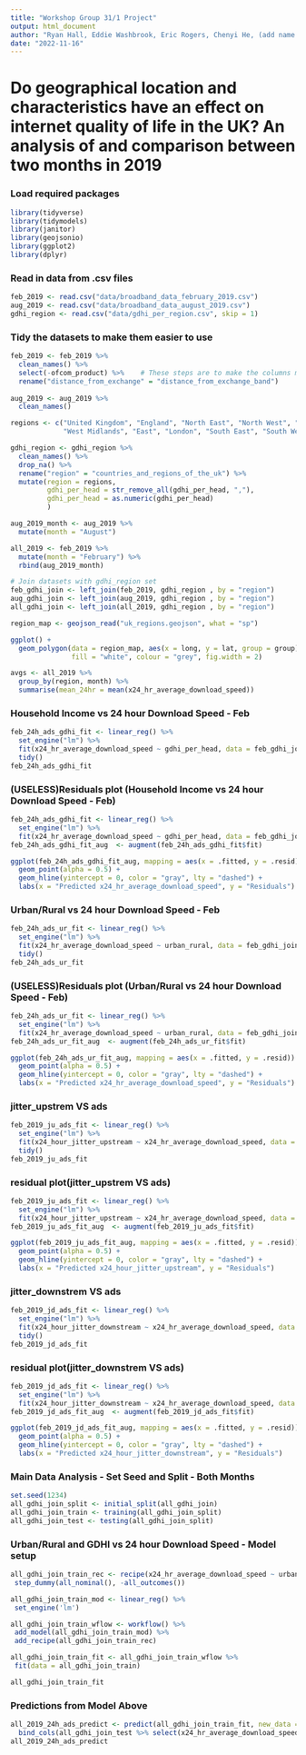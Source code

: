 ```yaml
---
title: "Workshop Group 31/1 Project"
output: html_document
author: "Ryan Hall, Eddie Washbrook, Eric Rogers, Chenyi He, (add name here)"
date: "2022-11-16"
---
```

# Do geographical location and characteristics have an effect on internet quality of life in the UK? An analysis of and comparison between two months in 2019

### Load required packages

```r
library(tidyverse)
library(tidymodels)
library(janitor)
library(geojsonio)
library(ggplot2)
library(dplyr)
```

### Read in data from .csv files

```r

feb_2019 <- read.csv("data/broadband_data_february_2019.csv")
aug_2019 <- read.csv("data/broadband_data_august_2019.csv")
gdhi_region <- read.csv("data/gdhi_per_region.csv", skip = 1)

```

### Tidy the datasets to make them easier to use

```r
feb_2019 <- feb_2019 %>%
  clean_names() %>%
  select(-ofcom_product) %>%    # These steps are to make the columns match the August dataset.
  rename("distance_from_exchange" = "distance_from_exchange_band")
  
aug_2019 <- aug_2019 %>%
  clean_names()

regions <- c("United Kingdom", "England", "North East", "North West", "Yorkshire & Humber", "East Midlands", 
             "West Midlands", "East", "London", "South East", "South West", "Wales", "Scotland", "Northern Ireland")

gdhi_region <- gdhi_region %>%
  clean_names() %>%
  drop_na() %>%
  rename("region" = "countries_and_regions_of_the_uk") %>%
  mutate(region = regions,
         gdhi_per_head = str_remove_all(gdhi_per_head, ","),
         gdhi_per_head = as.numeric(gdhi_per_head)
         )

aug_2019_month <- aug_2019 %>%
  mutate(month = "August")

all_2019 <- feb_2019 %>%
  mutate(month = "February") %>%
  rbind(aug_2019_month)

# Join datasets with gdhi_region set
feb_gdhi_join <- left_join(feb_2019, gdhi_region , by = "region")
aug_gdhi_join <- left_join(aug_2019, gdhi_region , by = "region")
all_gdhi_join <- left_join(all_2019, gdhi_region , by = "region")

```

```r

region_map <- geojson_read("uk_regions.geojson", what = "sp")

ggplot() +
  geom_polygon(data = region_map, aes(x = long, y = lat, group = group), 
               fill = "white", colour = "grey", fig.width = 2) 

avgs <- all_2019 %>%
  group_by(region, month) %>%
  summarise(mean_24hr = mean(x24_hr_average_download_speed))

```

### Household Income vs 24 hour Download Speed - Feb
```r
feb_24h_ads_gdhi_fit <- linear_reg() %>%
  set_engine("lm") %>%
  fit(x24_hr_average_download_speed ~ gdhi_per_head, data = feb_gdhi_join) %>%
  tidy()
feb_24h_ads_gdhi_fit
```


### (USELESS)Residuals plot (Household Income vs 24 hour Download Speed - Feb)
```r
feb_24h_ads_gdhi_fit <- linear_reg() %>%
  set_engine("lm") %>%
  fit(x24_hr_average_download_speed ~ gdhi_per_head, data = feb_gdhi_join)
feb_24h_ads_gdhi_fit_aug  <- augment(feb_24h_ads_gdhi_fit$fit)

ggplot(feb_24h_ads_gdhi_fit_aug, mapping = aes(x = .fitted, y = .resid)) +
  geom_point(alpha = 0.5) +
  geom_hline(yintercept = 0, color = "gray", lty = "dashed") +
  labs(x = "Predicted x24_hr_average_download_speed", y = "Residuals")
```


### Urban/Rural vs 24 hour Download Speed - Feb
```r
feb_24h_ads_ur_fit <- linear_reg() %>%
  set_engine("lm") %>%
  fit(x24_hr_average_download_speed ~ urban_rural, data = feb_gdhi_join) %>%
  tidy()
feb_24h_ads_ur_fit
```

### (USELESS)Residuals plot (Urban/Rural vs 24 hour Download Speed - Feb)
```r
feb_24h_ads_ur_fit <- linear_reg() %>%
  set_engine("lm") %>%
  fit(x24_hr_average_download_speed ~ urban_rural, data = feb_gdhi_join)
feb_24h_ads_ur_fit_aug  <- augment(feb_24h_ads_ur_fit$fit)

ggplot(feb_24h_ads_ur_fit_aug, mapping = aes(x = .fitted, y = .resid)) +
  geom_point(alpha = 0.5) +
  geom_hline(yintercept = 0, color = "gray", lty = "dashed") +
  labs(x = "Predicted x24_hr_average_download_speed", y = "Residuals")
```


### jitter_upstrem VS ads
```r
feb_2019_ju_ads_fit <- linear_reg() %>%
  set_engine("lm") %>%
  fit(x24_hour_jitter_upstream ~ x24_hr_average_download_speed, data = feb_2019) %>%
  tidy()
feb_2019_ju_ads_fit
```


### residual plot(jitter_upstrem VS ads)
```r
feb_2019_ju_ads_fit <- linear_reg() %>%
  set_engine("lm") %>%
  fit(x24_hour_jitter_upstream ~ x24_hr_average_download_speed, data = feb_2019)
feb_2019_ju_ads_fit_aug  <- augment(feb_2019_ju_ads_fit$fit)

ggplot(feb_2019_ju_ads_fit_aug, mapping = aes(x = .fitted, y = .resid)) +
  geom_point(alpha = 0.5) +
  geom_hline(yintercept = 0, color = "gray", lty = "dashed") +
  labs(x = "Predicted x24_hour_jitter_upstream", y = "Residuals")
```


### jitter_downstrem VS ads
```r
feb_2019_jd_ads_fit <- linear_reg() %>%
  set_engine("lm") %>%
  fit(x24_hour_jitter_downstream ~ x24_hr_average_download_speed, data = feb_2019) %>%
  tidy()
feb_2019_jd_ads_fit
```



### residual plot(jitter_downstrem VS ads)
```r
feb_2019_jd_ads_fit <- linear_reg() %>%
  set_engine("lm") %>%
  fit(x24_hour_jitter_downstream ~ x24_hr_average_download_speed, data = feb_2019)
feb_2019_jd_ads_fit_aug  <- augment(feb_2019_jd_ads_fit$fit)

ggplot(feb_2019_jd_ads_fit_aug, mapping = aes(x = .fitted, y = .resid)) +
  geom_point(alpha = 0.5) +
  geom_hline(yintercept = 0, color = "gray", lty = "dashed") +
  labs(x = "Predicted x24_hour_jitter_downstream", y = "Residuals")
```


### Main Data Analysis - Set Seed and Split - Both Months
```r
set.seed(1234)
all_gdhi_join_split <- initial_split(all_gdhi_join)
all_gdhi_join_train <- training(all_gdhi_join_split)
all_gdhi_join_test <- testing(all_gdhi_join_split)
```

### Urban/Rural and GDHI vs 24 hour Download Speed - Model setup
```r
all_gdhi_join_train_rec <- recipe(x24_hr_average_download_speed ~ urban_rural + gdhi_per_head, data = all_gdhi_join_train) %>%
 step_dummy(all_nominal(), -all_outcomes()) 

all_gdhi_join_train_mod <- linear_reg() %>%
 set_engine('lm')

all_gdhi_join_train_wflow <- workflow() %>% 
 add_model(all_gdhi_join_train_mod) %>% 
 add_recipe(all_gdhi_join_train_rec)

all_gdhi_join_train_fit <- all_gdhi_join_train_wflow %>% 
 fit(data = all_gdhi_join_train)

all_gdhi_join_train_fit
```

### Predictions from Model Above
```r
all_2019_24h_ads_predict <- predict(all_gdhi_join_train_fit, new_data = all_gdhi_join_test) %>%
  bind_cols(all_gdhi_join_test %>% select(x24_hr_average_download_speed, urban_rural, gdhi_per_head))
all_2019_24h_ads_predict
```